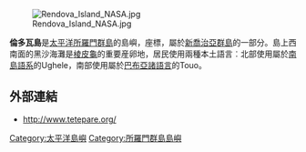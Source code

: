 [[Image:Rendova_Island_NASA.jpg|thumb]]

'''倫多瓦島'''是[[太平洋|太平洋]][[所羅門群島|所羅門群島]]的島嶼，座標{{Coord|8|32|S|157|20|E}}，屬於[[新喬治亞群島|新喬治亞群島]]的一部分。島上西南面的黑沙海灘是[[棱皮龜|棱皮龜]]的重要産卵地，居民使用兩種本土語言︰北部使用屬於[[南島語系|南島語系]]的Ughele，南部使用屬於[[巴布亞諸語言|巴布亞諸語言]]的Touo。

==外部連結==
* [http://www.tetepare.org/ http://www.tetepare.org/]{{Wayback|url=http://www.tetepare.org/ |date=20110205185602 }}

{{Solomons-stub}}

[[Category:太平洋島嶼|Category:太平洋島嶼]]
[[Category:所羅門群島島嶼|Category:所羅門群島島嶼]]
